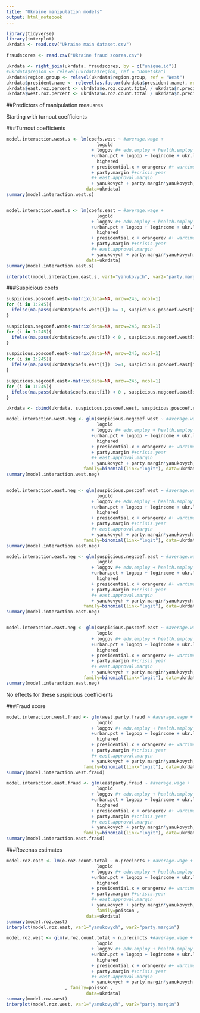 ```yaml
---
title: "Ukraine manipulation models"
output: html_notebook
---
```


```r
library(tidyverse)
library(interplot)
ukrdata <- read.csv("Ukraine main dataset.csv")

fraudscores <- read.csv("Ukraine fraud scores.csv")

ukrdata <- right_join(ukrdata, fraudscores, by = c("unique.id"))
#ukrdata$region <- relevel(ukrdata$region, ref = "Donetska")
ukrdata$region.group <- relevel(ukrdata$region.group, ref = "West")
ukrdata$president.name <- relevel(as.factor(ukrdata$president.name), ref = "Poroshenko")
ukrdata$east.roz.percent <- ukrdata$e.roz.count.total / ukrdata$n.precincts
ukrdata$west.roz.percent <- ukrdata$w.roz.count.total / ukrdata$n.precincts
```

##Predictors of manipulation meausres

Starting with turnout coefficients

###Turnout coefficients

```r
model.interaction.west.s <- lm(coefs.west ~ #average.wage + 
                                  logold  
                                + loggov #+ edu.employ + health.employ #gov.employ and the other employs are highly cor.
                                +urban.pct + logpop + logincome + ukr.lang.pct + 
                                  highered 
                                + presidential.x + orangerev #+ wartime.election
                                + party.margin #+crisis.year 
                                #+ east.approval.margin 
                                + yanukovych + party.margin*yanukovych,
                              data=ukrdata)
summary(model.interaction.west.s) 


model.interaction.east.s <- lm(coefs.east ~ #average.wage + 
                                  logold  
                                + loggov #+ edu.employ + health.employ #gov.employ and the other employs are highly cor.
                                +urban.pct + logpop + logincome + ukr.lang.pct + 
                                  highered 
                                + presidential.x + orangerev #+ wartime.election
                                + party.margin #+crisis.year 
                                #+ east.approval.margin 
                                + yanukovych + party.margin*yanukovych,
                              data=ukrdata)
summary(model.interaction.east.s) 

interplot(model.interaction.east.s, var1="yanukovych", var2="party.margin")
```

###Suspicious coefs
```r
suspicious.poscoef.west<-matrix(data=NA, nrow=245, ncol=1)
for (i in 1:245){
  ifelse(na.pass(ukrdata$coefs.west[i]) >= 1, suspicious.poscoef.west[i,1]<-1, suspicious.poscoef.west[i,1]<-0)
}

suspicious.negcoef.west<-matrix(data=NA, nrow=245, ncol=1)
for (i in 1:245){
  ifelse(na.pass(ukrdata$coefs.west[i]) < 0 , suspicious.negcoef.west[i,1]<-1, suspicious.negcoef.west[i,1]<-0)
}

suspicious.poscoef.east<-matrix(data=NA, nrow=245, ncol=1)
for (i in 1:245){
  ifelse(na.pass(ukrdata$coefs.east[i])  >=1, suspicious.poscoef.east[i,1]<-1, suspicious.poscoef.east[i,1]<-0)
}

suspicious.negcoef.east<-matrix(data=NA, nrow=245, ncol=1)
for (i in 1:245){
  ifelse(na.pass(ukrdata$coefs.east[i]) < 0 , suspicious.negcoef.east[i,1]<-1, suspicious.negcoef.east[i,1]<-0)
}

ukrdata <- cbind(ukrdata, suspicious.poscoef.west, suspicious.poscoef.east, suspicious.negcoef.east, suspicious.negcoef.west)

```

```r
model.interaction.west.neg <- glm(suspicious.negcoef.west ~ #average.wage + 
                                  logold  
                                + loggov #+ edu.employ + health.employ #gov.employ and the other employs are highly cor.
                                +urban.pct + logpop + logincome + ukr.lang.pct + 
                                  highered 
                                + presidential.x + orangerev #+ wartime.election
                                + party.margin #+crisis.year 
                                #+ east.approval.margin 
                                + yanukovych + party.margin*yanukovych,
                             family=binomial(link="logit"), data=ukrdata)
summary(model.interaction.west.neg) 


model.interaction.east.neg <- glm(suspicious.poscoef.west ~ #average.wage + 
                                  logold  
                                + loggov #+ edu.employ + health.employ #gov.employ and the other employs are highly cor.
                                +urban.pct + logpop + logincome + ukr.lang.pct + 
                                  highered 
                                + presidential.x + orangerev #+ wartime.election
                                + party.margin #+crisis.year 
                                #+ east.approval.margin 
                                + yanukovych + party.margin*yanukovych,
                             family=binomial(link="logit"), data=ukrdata)
summary(model.interaction.east.neg) 
```


```r
model.interaction.east.neg <- glm(suspicious.negcoef.east ~ #average.wage + 
                                  logold  
                                + loggov #+ edu.employ + health.employ #gov.employ and the other employs are highly cor.
                                +urban.pct + logpop + logincome + ukr.lang.pct + 
                                  highered 
                                + presidential.x + orangerev #+ wartime.election
                                + party.margin #+crisis.year 
                                #+ east.approval.margin 
                                + yanukovych + party.margin*yanukovych,
                             family=binomial(link="logit"), data=ukrdata)
summary(model.interaction.east.neg) 


model.interaction.east.neg <- glm(suspicious.poscoef.east ~ #average.wage + 
                                  logold  
                                + loggov #+ edu.employ + health.employ #gov.employ and the other employs are highly cor.
                                +urban.pct + logpop + logincome + ukr.lang.pct + 
                                  highered 
                                + presidential.x + orangerev #+ wartime.election
                                + party.margin #+crisis.year 
                                #+ east.approval.margin 
                                + yanukovych + party.margin*yanukovych,
                             family=binomial(link="logit"), data=ukrdata)
summary(model.interaction.east.neg) 
```

No effects for these suspicious coefficients

###Fraud score
```r
model.interaction.west.fraud <- glm(west.party.fraud ~ #average.wage + 
                                  logold  
                                + loggov #+ edu.employ + health.employ #gov.employ and the other employs are highly cor.
                                +urban.pct + logpop + logincome + ukr.lang.pct + 
                                  highered 
                                + presidential.x + orangerev #+ wartime.election
                                + party.margin #+crisis.year 
                                #+ east.approval.margin 
                                + yanukovych + party.margin*yanukovych,
                             family=binomial(link="logit"), data=ukrdata)
summary(model.interaction.west.fraud) 

```

```r
model.interaction.east.fraud <- glm(eastparty.fraud ~ #average.wage + 
                                  logold  
                                + loggov #+ edu.employ + health.employ #gov.employ and the other employs are highly cor.
                                +urban.pct + logpop + logincome + ukr.lang.pct + 
                                  highered 
                                + presidential.x + orangerev #+ wartime.election
                                + party.margin #+crisis.year 
                                #+ east.approval.margin 
                                + yanukovych + party.margin*yanukovych,
                             family=binomial(link="logit"), data=ukrdata)
summary(model.interaction.east.fraud) 
```

###Rozenas estimates

```r
model.roz.east <- lm(e.roz.count.total ~ n.precincts + #average.wage + 
                                  logold  
                                + loggov #+ edu.employ + health.employ #gov.employ and the other employs are highly cor.
                                +urban.pct + logpop + logincome + ukr.lang.pct + 
                                  highered 
                                + presidential.x + orangerev #+ wartime.election
                                + party.margin #+crisis.year 
                                #+ east.approval.margin 
                                + yanukovych + party.margin*yanukovych,
                                  family=poisson ,
                              data=ukrdata)
summary(model.roz.east)
interplot(model.roz.east, var1="yanukovych", var2="party.margin")
```

```r
model.roz.west <- glm(w.roz.count.total ~ n.precincts +#average.wage + 
                                  logold  
                                + loggov #+ edu.employ + health.employ #gov.employ and the other employs are highly cor.
                                +urban.pct + logpop + logincome + ukr.lang.pct + 
                                  highered 
                                + presidential.x + orangerev #+ wartime.election
                                + party.margin #+crisis.year 
                                #+ east.approval.margin 
                                + yanukovych + party.margin*yanukovych
                      , family=poisson ,
                              data=ukrdata)
summary(model.roz.west)
interplot(model.roz.west, var1="yanukovych", var2="party.margin")
```

